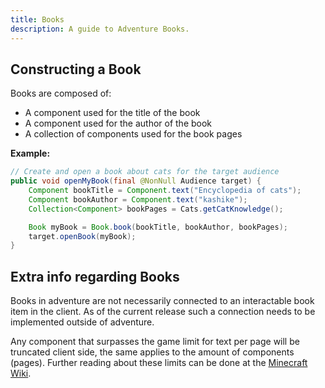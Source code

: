 ```yaml
---
title: Books
description: A guide to Adventure Books.
---
```


## Constructing a Book

Books are composed of:
  * A component used for the title of the book
  * A component used for the author of the book
  * A collection of components used for the book pages

**Example:**

```java
// Create and open a book about cats for the target audience
public void openMyBook(final @NonNull Audience target) {
    Component bookTitle = Component.text("Encyclopedia of cats");
    Component bookAuthor = Component.text("kashike");
    Collection<Component> bookPages = Cats.getCatKnowledge();

    Book myBook = Book.book(bookTitle, bookAuthor, bookPages);
    target.openBook(myBook);
}
```

## Extra info regarding Books

Books in adventure are not necessarily connected to an interactable book item in the client.
As of the current release such a connection needs to be implemented outside of adventure.

Any component that surpasses the game limit for text per page will be truncated client side, the same applies
to the amount of components (pages). Further reading about these limits can be done at the [Minecraft Wiki](https://minecraft.wiki/w/Book_and_Quill#Writing).
